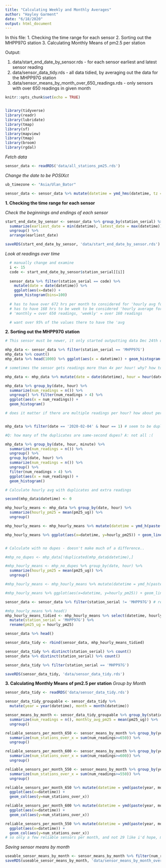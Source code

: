 ```yaml
---
title: "Calculating Weekly and Monthly Averages"
author: "Hayley Garment"
date: "6/18/2020"
output: html_document
---
```


In this file:
1. Checking the time range for each sensor
2. Sorting out the MHPP97G station
3. Calculating Monthly Means of pm2.5 per station

Output:

1. data/start_end_date_by_sensor.rds - for each sensor earliest and latest sensor reading
2. data/sensor_data_tidy.rds - all data tidied, by averaging out the data for the MHPP97G station
3. data/sensor_means_by_month_over_650_readings.rds - only sensors with over 650 readings in given month


```r
knitr::opts_chunk$set(echo = TRUE)


library(tidyverse)
library(readr)
library(lubridate)
library(tmap)
library(sf)
library(mapview)
library(tmap)
library(broom)
library(rgdal)
```

*Fetch data*
```r
sensor_data <- readRDS('data/all_stations_pm25.rds')
```

*Change the date to be POSIXct*
```r
ub_timezone <- "Asia/Ulan_Bator"

sensor_data <- sensor_data %>% mutate(datetime = ymd_hms(datetime, tz = ub_timezone))
```

**1. Checking the time range for each sensor**

*Check the beginnings and endings of each sensor*
```r
start_end_date_by_sensor <- sensor_data %>% group_by(station_serial) %>% 
  summarize(earliest_date = min(datetime), latest_date = max(datetime)) %>% 
  ungroup() %>% 
  arrange(earliest_date)

saveRDS(start_end_date_by_sensor, 'data/start_end_date_by_sensor.rds')
```

*Look at readings over time*
```r
  # manually change and examine
  i <- 15
  code <- start_end_date_by_sensor$station_serial[[i]]
  
  sensor_data %>% filter(station_serial == code) %>%
    mutate(date = date(datetime)) %>% 
    ggplot(aes(x=date)) +
    geom_histogram(bins=100)
  
  # has to have over 672 hrs per month to considered for 'hourly avg for a month'
  # has to have 168 hrs to be week to be considered 'hourly average for a whole week'
  # 'monthly = over 650 readings, 'weekly' = over 160 readings

  # want over 95% of the values there to have the 'avg
```


**2. Sorting out the MHPP97G station**
```r
# This sensor must be newer, it only started outputting data Dec 24th of 2019, late last year!

mhp_data <- sensor_data %>% filter(station_serial == 'MHPP97G')
mhp_data %>% count()
mhp_data %>% head(1000) %>% ggplot(aes(x = datetime)) + geom_histogram()

# sometimes the sensor gets readings more than 4x per hour! why? how to do an avg per hour?

mhp_data <- mhp_data %>% mutate(date = date(datetime), hour = hour(datetime), minute = minute(datetime))

mhp_data %>% group_by(date, hour) %>% 
  summarize(num_readings = n()) %>% 
  ungroup() %>% filter(num_readings > 4) %>% 
  ggplot(aes(x = num_readings)) + 
  geom_histogram()

# does it matter if there are multiple readings per hour? how about per minute?


mhp_data %>% filter(date == '2020-02-04' & hour == 1) # seem to be duplicates in a single second

#Q: how many of the duplicates are same-second dupes? A: not all :(

mhp_data %>% group_by(date, hour, minute) %>%
  summarize(num_readings = n()) %>% 
  ungroup() %>% 
  group_by(date, hour) %>%
  summarize(num_readings = n()) %>% 
  ungroup() %>% 
  filter(num_readings > 4) %>% 
  ggplot(aes(x = num_readings)) + 
  geom_histogram()
```


```r
# Calculate hourly avg with duplicates and extra readings

second(mhp_data$datetime) <- 0

mhp_hourly_means <- mhp_data %>% group_by(date, hour) %>% 
  summarize(hourly_pm25 = mean(pm25_ug)) %>% 
  ungroup()

mhp_hourly_means <- mhp_hourly_means %>% mutate(datetime = ymd_h(paste(date, hour, sep='')))

mhp_hourly_means %>% ggplot(aes(x=datetime, y=hourly_pm25)) + geom_line()


# Calculate with no dupes - doesn't make much of a difference..

#mhp_no_dupes <- mhp_data[!duplicated(mhp_data$datetime),]

#mhp_hourly_means <- mhp_no_dupes %>% group_by(date, hour) %>% 
  summarize(hourly_pm25 = mean(pm25_ug)) %>% 
  ungroup()

#mhp_hourly_means <- mhp_hourly_means %>% mutate(datetime = ymd_h(paste(date, hour, sep='')))

#mhp_hourly_means %>% ggplot(aes(x=datetime, y=hourly_pm25)) + geom_line()

```

```r
sensor_data <- sensor_data %>% filter(station_serial != 'MHPP97G') # remove this data

#mhp_hourly_means %>% head()
mhp_hourly_means_tidied <- mhp_hourly_means %>% select(datetime, hourly_pm25) %>%
  mutate(station_serial = 'MHPP97G') %>% 
  rename(pm25_ug = hourly_pm25)

sensor_data %>% head()

sensor_data_tidy <- rbind(sensor_data, mhp_hourly_means_tidied)

sensor_data_tidy %>% distinct(station_serial) %>% count()
sensor_data %>% distinct(station_serial) %>% count()

sensor_data_tidy %>% filter(station_serial == 'MHPP97G')

saveRDS(sensor_data_tidy, 'data/sensor_data_tidy.rds')
```



**3. Calculating Monthly Means of pm2.5 per station**
*Group by Month*
```r
sensor_data_tidy <- readRDS('data/sensor_data_tidy.rds')

sensor_data_tidy_groupable <- sensor_data_tidy %>% 
  mutate(year = year(datetime), month = month(datetime))

sensor_means_by_month <- sensor_data_tidy_groupable %>% group_by(station_serial, year, month) %>% 
  summarize(num_readings = n(), monthly_avg_pm25 = mean(pm25_ug)) %>% 
  ungroup()
```


```r
reliable_sensors_per_month_650 <- sensor_means_by_month %>% group_by(year, month) %>% 
  summarize(num_stations_over_x = sum(num_readings>=650)) %>% 
  ungroup()

reliable_sensors_per_month_600 <- sensor_means_by_month %>% group_by(year, month) %>% 
  summarize(num_stations_over_x = sum(num_readings>=600)) %>% 
  ungroup()

reliable_sensors_per_month_550 <- sensor_means_by_month %>% group_by(year, month) %>% 
  summarize(num_stations_over_x = sum(num_readings>=550)) %>% 
  ungroup()

reliable_sensors_per_month_650 %>% mutate(datetime = ymd(paste(year, month, 1, sep='-'))) %>% 
  ggplot(aes(x=datetime)) +
  geom_col(aes(y=num_stations_over_x))

reliable_sensors_per_month_600 %>% mutate(datetime = ymd(paste(year, month, 1, sep='-'))) %>% 
  ggplot(aes(x=datetime)) +
  geom_col(aes(y=num_stations_over_x))

reliable_sensors_per_month_550 %>% mutate(datetime = ymd(paste(year, month, 1, sep='-'))) %>% 
  ggplot(aes(x=datetime)) +
  geom_col(aes(y=num_stations_over_x))
# so only a few reliable sensors per month, and not 29 like i'd hope, more like 15 - sad :(
```

*Saving sensor means by month*
```r
useable_sensor_means_by_month <- sensor_means_by_month %>% filter(num_readings >= 650) %>% mutate(datetime = ymd(paste(year, month, 1, sep='-')))
saveRDS(useable_sensor_means_by_month, 'data/sensor_means_by_month_over_650_readings.rds')
```
